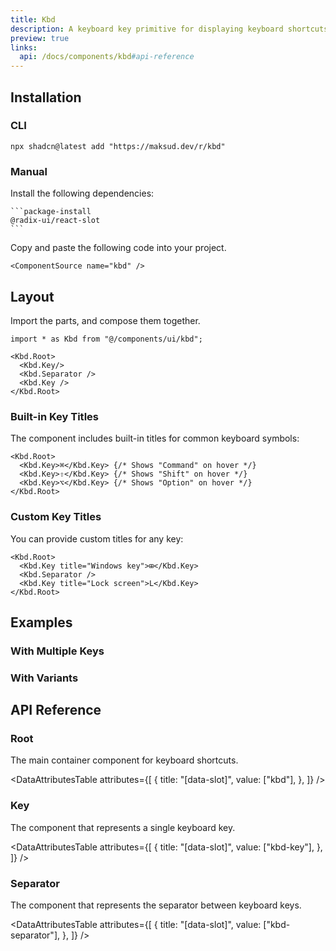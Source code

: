 ```yaml
---
title: Kbd
description: A keyboard key primitive for displaying keyboard shortcuts and key combinations.
preview: true
links:
  api: /docs/components/kbd#api-reference
---
```


<ComponentTabs name="kbd-demo" />

## Installation

### CLI

```package-install
npx shadcn@latest add "https://maksud.dev/r/kbd"
```

### Manual

<Steps>
  <Step>
    Install the following dependencies:

    ```package-install
    @radix-ui/react-slot
    ```
  </Step>
  <Step>
    Copy and paste the following code into your project.

    <ComponentSource name="kbd" />
  </Step>
</Steps>

## Layout

Import the parts, and compose them together.

```tsx
import * as Kbd from "@/components/ui/kbd";

<Kbd.Root>
  <Kbd.Key/>
  <Kbd.Separator />
  <Kbd.Key />
</Kbd.Root>
```

### Built-in Key Titles

The component includes built-in titles for common keyboard symbols:

```tsx
<Kbd.Root>
  <Kbd.Key>⌘</Kbd.Key> {/* Shows "Command" on hover */}
  <Kbd.Key>⇧</Kbd.Key> {/* Shows "Shift" on hover */}
  <Kbd.Key>⌥</Kbd.Key> {/* Shows "Option" on hover */}
</Kbd.Root>
```

### Custom Key Titles

You can provide custom titles for any key:

```tsx
<Kbd.Root>
  <Kbd.Key title="Windows key">⊞</Kbd.Key>
  <Kbd.Separator />
  <Kbd.Key title="Lock screen">L</Kbd.Key>
</Kbd.Root>
```

## Examples

### With Multiple Keys

<ComponentTabs name="kbd-multiple-demo" />

### With Variants

<ComponentTabs name="kbd-variants-demo" />

## API Reference

### Root

The main container component for keyboard shortcuts.

<AutoTypeTable
  path="./types/docs/kbd.ts"
  name="RootProps"
/>

<DataAttributesTable
  attributes={[
    {
      title: "[data-slot]",
      value: ["kbd"],
    },
  ]}
/>

### Key

The component that represents a single keyboard key.

<AutoTypeTable
  path="./types/docs/kbd.ts"
  name="KeyProps"
/>

<DataAttributesTable
  attributes={[
    {
      title: "[data-slot]",
      value: ["kbd-key"],
    },
  ]}
/>

### Separator

The component that represents the separator between keyboard keys.

<AutoTypeTable
  path="./types/docs/kbd.ts"
  name="SeparatorProps"
/>

<DataAttributesTable
  attributes={[
    {
      title: "[data-slot]",
      value: ["kbd-separator"],
    },
  ]}
/>
